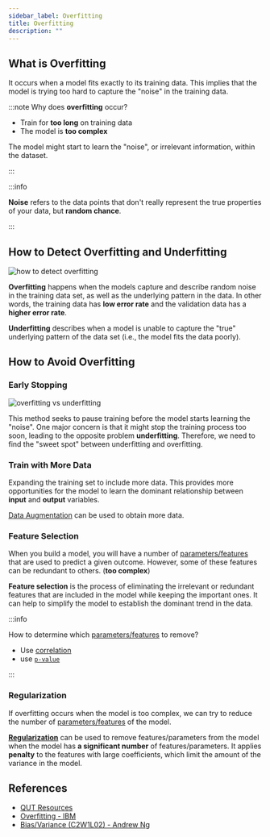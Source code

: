 ```yaml
---
sidebar_label: Overfitting
title: Overfitting
description: ""
---
```



## What is Overfitting

It occurs when a model fits exactly to its training data. This implies that the model is trying too hard to capture the "noise" in the training data.

:::note
Why does **overfitting** occur?

- Train for **too long** on training data
- The model is **too complex**

The model might start to learn the "noise", or irrelevant information, within the dataset.

:::

:::info

**Noise** refers to the data points that don't really represent the true properties of your data, but **random chance**.

:::

## How to Detect Overfitting and Underfitting

![how to detect overfitting](_assets-02/model-over-fitting.webp)

<YouTubeVideo
  src="https://www.youtube.com/embed/SjQyLhQIXSM"
  caption="Bias/Variance"
/>

**Overfitting** happens when the models capture and describe random noise in the training data set, as well as the underlying pattern in the data.
In other words, the training data has **low error rate** and the validation data has a **higher error rate**.

**Underfitting** describes when a model is unable to capture the "true" underlying pattern of the data set (i.e., the model fits the data poorly).

## How to Avoid Overfitting

### Early Stopping

![overfitting vs underfitting](_assets-02/classic-overfitting.webp)

This method seeks to pause training before the model starts learning the "noise".
One major concern is that it might stop the training process too soon, leading to the opposite problem **underfitting**.
Therefore, we need to find the "sweet spot" between underfitting and overfitting.

### Train with More Data

Expanding the training set to include more data.
This provides more opportunities for the model to learn the dominant relationship between **input** and **output** variables.

[Data Augmentation](https://www.youtube.com/watch?v=JI8saFjK84o) can be used to obtain more data.

<YouTubeVideo
  src="https://www.youtube.com/embed/JI8saFjK84o"
  caption="Data Augmentation"
/>

### Feature Selection

When you build a model, you will have a number of [parameters/features](012-multiple-linear-regression.mdx) that are used
to predict a given outcome. However, some of these features can be redundant to others. (**too complex**)

**Feature selection** is the process of eliminating the irrelevant or redundant features that are included in the model
while keeping the important ones.
It can help to simplify the model to establish the dominant trend in the data.

:::info

How to determine which [parameters/features](012-multiple-linear-regression.mdx) to remove?

- Use [correlation](011-simple-linear-regression.mdx#why-do-we-care)
- use [`p-value`](012-multiple-linear-regression.mdx#p-value)

:::

### Regularization

If overfitting occurs when the model is too complex, we can try to reduce the number of [parameters/features](012-multiple-linear-regression.mdx) of the model.

**[Regularization](022-regularization.mdx)** can be used to remove features/parameters from the model
when the model has **a significant number** of features/parameters. It applies **penalty** to the features with large coefficients,
which limit the amount of the variance in the model.

## References

- [QUT Resources](https://github.com/xiaohai-huang/cab420-workspace/tree/master/work/machine-learning/week2)
- [Overfitting - IBM](https://www.ibm.com/cloud/learn/overfitting)
- [Bias/Variance (C2W1L02) - Andrew Ng](https://www.youtube.com/watch?v=SjQyLhQIXSM)

